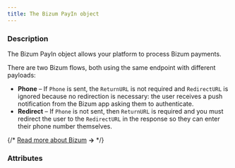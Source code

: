 ```yaml
---
title: The Bizum PayIn object
---
```




### Description

The Bizum PayIn object allows your platform to process Bizum payments.

There are two Bizum flows, both using the same endpoint with different payloads: 
- **Phone** – If `Phone` is sent, the `ReturnURL` is not required and `RedirectURL` is ignored because no redirection is necessary: the user receives a push notification from the Bizum app asking them to authenticate.
- **Redirect** – If `Phone` is not sent, then `ReturnURL` is required and you must redirect the user to the `RedirectURL` in the response so they can enter their phone number themselves.

{/* [Read more about Bizum](/guides/payment-methods/bizum) **&rarr;** */}

### Attributes

<IdResponse />  

<TagResponse />  

<CreationDateResponse />  

<AuthorIdResponse />  

<DebitedFunds2Response />  

<CreditedFunds2Response />  

<Fees1Response />  

<Status2Response />  

<ResultCodeResponse />  

<ResultMessageResponse />  

<ExecutionDateResponse />  

<TypeResponse />  

<NatureResponse />  

<CreditedWalletIdResponse />  

<CreditedUserIdResponse />  

<PaymentType17Response />  

<ExecutionTypeResponse />  

<Phone2Response />

<ReturnURLResponse />  

<RedirectURLResponse />  

<StatementDescriptorResponse />  